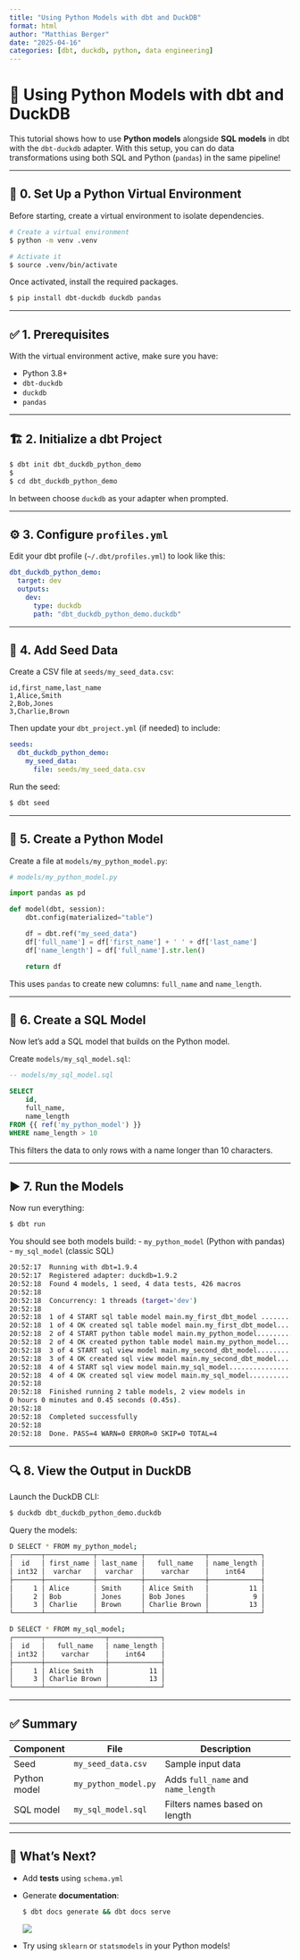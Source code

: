 ```yaml
---
title: "Using Python Models with dbt and DuckDB"
format: html
author: "Matthias Berger"
date: "2025-04-16"
categories: [dbt, duckdb, python, data engineering]
---
```


# 🐍 Using Python Models with dbt and DuckDB

This tutorial shows how to use **Python models** alongside **SQL models** in dbt with the `dbt-duckdb` adapter. With this setup, you can do data transformations using both SQL and Python (`pandas`) in the same pipeline!

------------------------------------------------------------------------

## 🧰 0. Set Up a Python Virtual Environment

Before starting, create a virtual environment to isolate dependencies.

``` bash
# Create a virtual environment
$ python -m venv .venv

# Activate it
$ source .venv/bin/activate
```

Once activated, install the required packages.

``` bash
$ pip install dbt-duckdb duckdb pandas
```

------------------------------------------------------------------------

## ✅ 1. Prerequisites

With the virtual environment active, make sure you have:

-   Python 3.8+
-   `dbt-duckdb`
-   `duckdb`
-   `pandas`

------------------------------------------------------------------------

## 🏗️ 2. Initialize a dbt Project

``` bash
$ dbt init dbt_duckdb_python_demo
$
$ cd dbt_duckdb_python_demo
```

In between choose `duckdb` as your adapter when prompted.

------------------------------------------------------------------------

## ⚙️ 3. Configure `profiles.yml`

Edit your dbt profile (`~/.dbt/profiles.yml`) to look like this:

``` yaml
dbt_duckdb_python_demo:
  target: dev
  outputs:
    dev:
      type: duckdb
      path: "dbt_duckdb_python_demo.duckdb"
```

------------------------------------------------------------------------

## 📂 4. Add Seed Data

Create a CSV file at `seeds/my_seed_data.csv`:

``` csv
id,first_name,last_name
1,Alice,Smith
2,Bob,Jones
3,Charlie,Brown
```

Then update your `dbt_project.yml` (if needed) to include:

``` yaml
seeds:
  dbt_duckdb_python_demo:
    my_seed_data:
      file: seeds/my_seed_data.csv
```

Run the seed:

``` bash
$ dbt seed
```

------------------------------------------------------------------------

## 🐼 5. Create a Python Model

Create a file at `models/my_python_model.py`:

``` python
# models/my_python_model.py

import pandas as pd

def model(dbt, session):
    dbt.config(materialized="table")

    df = dbt.ref("my_seed_data")
    df['full_name'] = df['first_name'] + ' ' + df['last_name']
    df['name_length'] = df['full_name'].str.len()

    return df
```

This uses `pandas` to create new columns: `full_name` and `name_length`.

------------------------------------------------------------------------

## 📄 6. Create a SQL Model

Now let’s add a SQL model that builds on the Python model.

Create `models/my_sql_model.sql`:

``` sql
-- models/my_sql_model.sql

SELECT
    id,
    full_name,
    name_length
FROM {{ ref('my_python_model') }}
WHERE name_length > 10
```

This filters the data to only rows with a name longer than 10 characters.

------------------------------------------------------------------------

## ▶️ 7. Run the Models

Now run everything:

``` bash
$ dbt run
```

You should see both models build: - `my_python_model` (Python with pandas) - `my_sql_model` (classic SQL)

``` bash
20:52:17  Running with dbt=1.9.4
20:52:17  Registered adapter: duckdb=1.9.2
20:52:18  Found 4 models, 1 seed, 4 data tests, 426 macros
20:52:18  
20:52:18  Concurrency: 1 threads (target='dev')
20:52:18  
20:52:18  1 of 4 START sql table model main.my_first_dbt_model ............... [RUN]
20:52:18  1 of 4 OK created sql table model main.my_first_dbt_model... [OK in 0.07s]
20:52:18  2 of 4 START python table model main.my_python_model................ [RUN]
20:52:18  2 of 4 OK created python table model main.my_python_model... [OK in 0.24s]
20:52:18  3 of 4 START sql view model main.my_second_dbt_model................ [RUN]
20:52:18  3 of 4 OK created sql view model main.my_second_dbt_model... [OK in 0.04s]
20:52:18  4 of 4 START sql view model main.my_sql_model....................... [RUN]
20:52:18  4 of 4 OK created sql view model main.my_sql_model.......... [OK in 0.02s]
20:52:18  
20:52:18  Finished running 2 table models, 2 view models in 
0 hours 0 minutes and 0.45 seconds (0.45s).
20:52:18  
20:52:18  Completed successfully
20:52:18  
20:52:18  Done. PASS=4 WARN=0 ERROR=0 SKIP=0 TOTAL=4
```

------------------------------------------------------------------------

## 🔍 8. View the Output in DuckDB

Launch the DuckDB CLI:

``` bash
$ duckdb dbt_duckdb_python_demo.duckdb
```

Query the models:

``` bash
D SELECT * FROM my_python_model;
┌───────┬────────────┬───────────┬───────────────┬─────────────┐
│  id   │ first_name │ last_name │   full_name   │ name_length │
│ int32 │  varchar   │  varchar  │    varchar    │    int64    │
├───────┼────────────┼───────────┼───────────────┼─────────────┤
│     1 │ Alice      │ Smith     │ Alice Smith   │          11 │
│     2 │ Bob        │ Jones     │ Bob Jones     │           9 │
│     3 │ Charlie    │ Brown     │ Charlie Brown │          13 │
└───────┴────────────┴───────────┴───────────────┴─────────────┘
```

``` bash
D SELECT * FROM my_sql_model;
┌───────┬───────────────┬─────────────┐
│  id   │   full_name   │ name_length │
│ int32 │    varchar    │    int64    │
├───────┼───────────────┼─────────────┤
│     1 │ Alice Smith   │          11 │
│     3 │ Charlie Brown │          13 │
└───────┴───────────────┴─────────────┘
```

------------------------------------------------------------------------

## ✅ Summary

| Component    | File                 | Description                        |
|--------------|----------------------|------------------------------------|
| Seed         | `my_seed_data.csv`   | Sample input data                  |
| Python model | `my_python_model.py` | Adds `full_name` and `name_length` |
| SQL model    | `my_sql_model.sql`   | Filters names based on length      |

------------------------------------------------------------------------

## 🧠 What's Next?

-   Add **tests** using `schema.yml`

-   Generate **documentation**:

    ``` bash
    $ dbt docs generate && dbt docs serve
    ```

    ![](images/clipboard-3574393301.png)

-   Try using `sklearn` or `statsmodels` in your Python models!

